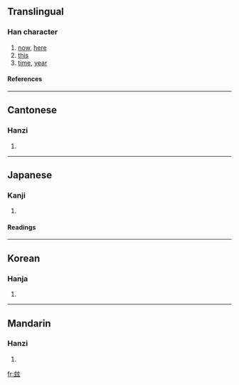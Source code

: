 {{see|茲}}

==Translingual==
===Han character===
{{Han char|rn=95|rad=玄|as=05|sn=10|four=|canj=卜戈卜女戈 (YIYVI)}}
# [[now]], [[here]]
# [[this]]
# [[time]], [[year]]
====References====
{{Han ref|kx=0725.030|dkj=20816|dj=1135.020|hdz=10288.010|uh=7386|ud=29574|bh=AF59|bd=44889}}

----
==Cantonese==
===Hanzi===
{{yue-hanzi|jyut=|y=ji1}}
# {{defn|Cantonese}}

----
==Japanese==
===Kanji===
{{ja-kanji|grade=|rs=玄05}}
# {{defn|Japanese}} 
====Readings====
{{ja-readings|on=[[じ]] (ji), [[し]] (shi), [[けん]] (ken), [[げん]] (gen)|kun=[[しげる]] (shigeru), [[ます]] (masu), [[むしろ]] (mushiro), [[ここに]] (kokoni)}}

----
==Korean==
===Hanja===
{{ko-hanja|hangeul=자|eumhun=|rv=ja|mr=cha|y=ca}}
# {{defn|Korean}}

----
==Mandarin==
===Hanzi===
{{cmn-hanzi|pin=[[zī]] (zi1)|wg=tzu<sup>1</sup>}}
# {{defn|Mandarin}}

[[fr:玆]]